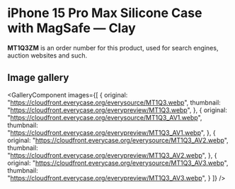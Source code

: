 
# iPhone 15 Pro Max Silicone Case with MagSafe — Clay

<Callout type='info' emoji='👉🏻'>**MT1Q3ZM** is an order number for this product, used for search engines, auction websites and such.</Callout>

## Image gallery

<GalleryComponent
    images={[
      {
        original: "https://cloudfront.everycase.org/everysource/MT1Q3.webp",
        thumbnail: "https://cloudfront.everycase.org/everypreview/MT1Q3.webp",
      },
      {
        original: "https://cloudfront.everycase.org/everysource/MT1Q3_AV1.webp",
        thumbnail: "https://cloudfront.everycase.org/everypreview/MT1Q3_AV1.webp",
      },
      {
        original: "https://cloudfront.everycase.org/everysource/MT1Q3_AV2.webp",
        thumbnail: "https://cloudfront.everycase.org/everypreview/MT1Q3_AV2.webp",
      },
      {
        original: "https://cloudfront.everycase.org/everysource/MT1Q3_AV3.webp",
        thumbnail: "https://cloudfront.everycase.org/everypreview/MT1Q3_AV3.webp",
      }
    ]}
  />
